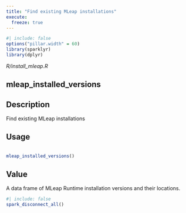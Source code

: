 ```yaml
---
title: "Find existing MLeap installations"
execute:
  freeze: true
---
```


```r
#| include: false
options("pillar.width" = 60)
library(sparklyr) 
library(dplyr)
```

*R/install_mleap.R*

## mleap_installed_versions

## Description
 Find existing MLeap installations 


## Usage
```r
 
mleap_installed_versions() 
```




## Value
 A data frame of MLeap Runtime installation versions and   their locations. 





```r
#| include: false
spark_disconnect_all()
```
